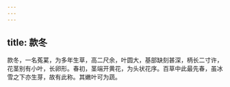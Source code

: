 ```yaml
---
---
---
```

title: 款冬
---



款冬，一名菟蒵，为多年生草，高二尺余，叶圆大，基部缺刻甚深，柄长二寸许，花茎别有小叶，长卵形。春初，茎端开黄花，为头状花序。百草中此最先春，虽冰雪之下亦生芽，故有此称。其嫩叶可为蔬。
